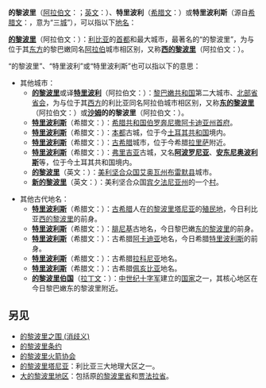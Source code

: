 {{noteTA
|1=zh-cn:大阿拉伯利比亚人民社会主义民众国; zh-tw:大利比亞阿拉伯人民社會主義群眾國; zh-hk:大阿拉伯利比亞人民社會主義民眾國;
}}
{{wiktionary|en:Tripoli|的黎波里}}
'''的黎波里'''（[[阿拉伯文|阿拉伯文]]：'''{{rtl-lang|ar|طرابلس}}'''；[[英文|英文]]：'''{{lang|en|Tripoli}}'''）、'''特里波利'''（[[希腊文|希腊文]]：'''{{lang|el|Τρίπολη}}'''）或'''特里波利斯'''（源自[[希腊文|希腊文]]：'''{{lang|el|Τρίπολις}}'''，意为“三[[城市|城]]”），可以指以下[[地名|地名]]：

'''[[的黎波里|的黎波里]]'''（阿拉伯文：'''{{rtl-lang|ar|طرابلس}}'''）：[[利比亚|利比亚]]的[[首都|首都]]和最大城市，最著名的“的黎波里”，为与位于其[[东方|东方]]的黎巴嫩同名[[阿拉伯|阿拉伯]]城市相区别，又称'''[[西的黎波里|西的黎波里]]'''（阿拉伯文：'''{{rtl-lang|ar|طرابلس الغرب}}'''）。

“的黎波里”、“特里波利”或“特里波利斯”也可以指以下的意思：

* 其他城市：
** '''[[的黎波里_(黎巴嫩)|的黎波里]]'''或译'''[[特里波利|特里波利]]'''（阿拉伯文：'''{{rtl-lang|ar|طرابلس}}'''）：[[黎巴嫩共和国|黎巴嫩共和国]]第二大城市、[[北部省_(黎巴嫩)|北部省]][[首府|省会]]，为与位于其[[西方|西方]]的利比亚同名阿拉伯城市相区别，又称'''[[东的黎波里|东的黎波里]]'''（阿拉伯文：'''{{rtl-lang|ar|طرابلس الشرق}}'''）或'''[[沙姆地区|沙姆]]的的黎波里'''（阿拉伯文：'''{{rtl-lang|ar|طرابلس الشام}}'''）。
** '''[[特里波利斯|特里波利斯]]'''（希腊文：'''{{lang|el|Τρίπολη}}'''）：[[希腊共和国|希腊共和国]][[伯罗奔尼撒_(大区)|伯罗奔尼撒]][[阿卡迪亚州|阿卡迪亚州]][[首府|首府]]。
** '''[[特里波利斯_(本都)|特里波利斯]]'''（希腊文：'''{{lang|el|Τρίπολις}}'''）：[[本都|本都]]古城，位于今[[土耳其共和国|土耳其共和国]]境内。
** '''[[特里波利斯_(拉里萨)|特里波利斯]]'''（希腊文：'''{{lang|el|Τρίπολις}}'''）：[[古希腊|古希腊]]城市，位于今希腊[[拉里萨|拉里萨]]附近。
** '''[[特里波利斯_(弗里吉亚)|特里波利斯]]'''（希腊文：'''{{lang|el|Τρίπολις}}'''）：[[弗里吉亚|弗里吉亚]]古城，又名'''[[阿波罗尼亚|阿波罗尼亚]]'''、'''[[安东尼奥波利斯|安东尼奥波利斯]]'''等，位于今土耳其共和国境内。
** '''[[的黎波里_(艾奥瓦州)|的黎波里]]'''（英文：'''{{lang|en|Tripoli}}'''）：[[美利坚合众国|美利坚合众国]][[艾奥瓦州|艾奥瓦州]][[布雷默县_(艾奥瓦州)|布雷默县]]城市。
** '''[[新的黎波里|新的黎波里]]'''（英文：'''{{lang|en|New Tripoli}}'''）：美利坚合众国[[宾夕法尼亚州|宾夕法尼亚州]]的一个[[村|村]]。

* 其他古代地名：
** '''[[特里波利斯_(的黎波里塔尼亚)|特里波利斯]]'''（希腊文：'''{{lang|el|Τρίπολις}}'''）：[[古希腊|古希腊]]人在[[的黎波里塔尼亚|的黎波里塔尼亚]]的[[殖民地|殖民地]]，今日利比亚[[西的黎波里|西的黎波里]]的前身。
** '''[[特里波利斯_(腓尼基)|特里波利斯]]'''（希腊文：'''{{lang|el|Τρίπολις}}'''）：[[腓尼基|腓尼基]]古地名，今日黎巴嫩[[东的黎波里|东的黎波里]]的前身。
** '''[[特里波利斯_(古阿卡迪亚)|特里波利斯]]'''（希腊文：'''{{lang|el|Τρίπολις}}'''）：古希腊[[阿卡迪亚|阿卡迪亚]]地名，今日希腊[[特里波利斯|特里波利斯]]的前身。
** '''[[特里波利斯_(拉科尼亚)|特里波利斯]]'''（希腊文：'''{{lang|el|Τρίπολις}}'''）：古希腊[[拉科尼亚|拉科尼亚]]地名。
** '''[[特里波利斯_(佩亥比亚)|特里波利斯]]'''（希腊文：'''{{lang|el|Τρίπολις}}'''）：古希腊[[佩亥比亚|佩亥比亚]]地名。
** '''[[的黎波里伯国|的黎波里伯国]]'''（[[拉丁文|拉丁文]]：'''{{lang|la|Comitatus Tripolitanus}}'''）：[[中世纪|中世纪]][[十字军|十字军]]建立的[[十字军国家|国家]]之一，其核心地区在今日黎巴嫩东的黎波里附近。

== 另见 ==
* [[的黎波里之围_(消歧义)|的黎波里之围 (消歧义)]]
* [[的黎波里条约|的黎波里条约]]
* [[的黎波里火箭协会|的黎波里火箭协会]]
* [[的黎波里塔尼亚|的黎波里塔尼亚]]：利比亚三大地理大区之一。
* [[大的黎波里地区|大的黎波里地区]]：包括原[[的黎波里省|的黎波里省]]和[[贾法拉省|贾法拉省]]。

{{disambig|T|Cat=四字地名消歧义}}